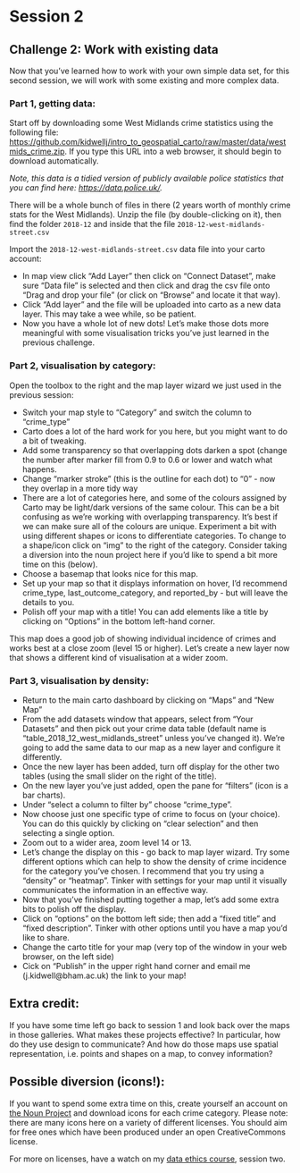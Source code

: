 # Session 2

## Challenge 2: Work with existing data

Now that you've learned how to work with your own simple data set, for this second session, we will work with some existing and more complex data. 

### Part 1, getting data:
  
Start off by downloading some West Midlands crime statistics using the following file: <https://github.com/kidwellj/intro_to_geospatial_carto/raw/master/data/westmids_crime.zip>. If you type this URL into a web browser, it should begin to download automatically. 

*Note, this data is a tidied version of publicly available police statistics that you can find here: [https://data.police.uk/](https://data.police.uk/).*

There will be a whole bunch of files in there (2 years worth of monthly crime stats for the West Midlands). Unzip the file (by double-clicking on it), then find the folder `2018-12` and inside that the file `2018-12-west-midlands-street.csv`

Import the `2018-12-west-midlands-street.csv` data file into your carto account:

- In map view click "Add Layer" then click on "Connect Dataset", make sure "Data file" is selected and then click and drag the csv file onto "Drag and drop your file" (or click on "Browse" and locate it that way). 
- Click "Add layer" and the file will be uploaded into carto as a new data layer. This may take a wee while, so be patient.
- Now you have a whole lot of new dots! Let's make those dots more meaningful with some visualisation tricks you've just learned in the previous challenge.

### Part 2, visualisation by category:

Open the toolbox to the right and the map layer wizard we just used in the previous session:

- Switch your map style to "Category" and switch the column to "crime_type"
- Carto does a lot of the hard work for you here, but you might want to do a bit of tweaking. 
- Add some transparency so that overlapping dots darken a spot (change the number after marker fill from 0.9 to 0.6 or lower and watch what happens.
- Change "marker stroke" (this is the outline for each dot) to "0" - now they overlap in a more tidy way
- There are a lot of categories here, and some of the colours assigned by Carto may be light/dark versions of the same colour. This can be a bit confusing as we're working with overlapping transparency. It's best if we can make sure all of the colours are unique. Experiment a bit with using different shapes or icons to differentiate categories. To change to a shape/icon click on "img" to the right of the category. Consider taking a diversion into the noun project here if you'd like to spend a bit more time on this (below).
- Choose a basemap that looks nice for this map.
- Set up your map so that it displays information on hover, I'd recommend crime_type, last_outcome_category, and reported_by - but will leave the details to you.
- Polish off your map with a title! You can add elements like a title by clicking on "Options" in the bottom left-hand corner.

This map does a good job of showing individual incidence of crimes and works best at a close zoom (level 15 or higher). Let's create a new layer now that shows a different kind of visualisation at a wider zoom.

### Part 3, visualisation by density:
- Return to the main carto dashboard by clicking on "Maps" and "New Map"
- From the add datasets window that appears, select from "Your Datasets" and then pick out your crime data table (default name is "table_2018_12_west_midlands_street" unless you've changed it). We're going to add the same data to our map as a new layer and configure it differently.
- Once the new layer has been added, turn off display for the other two tables (using the small slider on the right of the title).
- On the new layer you've just added, open the pane for "filters" (icon is a bar charts).
- Under "select a column to filter by" choose "crime_type".
- Now choose just one specific type of crime to focus on (your choice). You can do this quickly by clicking on "clear selection" and then selecting a single option.
- Zoom out to a wider area, zoom level 14 or 13.
- Let's change the display on this - go back to map layer wizard. Try some different options which can help to show the density of crime incidence for the category you've chosen. I recommend that you try using a "density" or "heatmap". Tinker with settings for your map until it visually communicates the information in an effective way.
- Now that you've finished putting together a map, let's add some extra bits to polish off the display.
- Click on "options" on the bottom left side; then add a "fixed title" and "fixed description". Tinker with other options until you have a map you'd like to share.
- Change the carto title for your map (very top of the window in your web browser, on the left side)
- Cick on "Publish" in the upper right hand corner and email me (j.kidwell@bham.ac.uk) the link to your map!

## Extra credit:

If you have some time left go back to session 1 and look back over the maps in those galleries. What makes these projects effective? In particular, how do they use design to communicate? And how do those maps use spatial representation, i.e. points and shapes on a map, to convey information?


## Possible diversion (icons!):

If you want to spend some extra time on this, create yourself an account on [the Noun Project](https://thenounproject.com/) and download icons for each crime category. Please note: there are many icons here on a variety of different licenses. You should aim for free ones which have been produced under an open CreativeCommons license. 

For more on licenses, have a watch on my [data ethics course](https://github.com/kidwellj/data_ethics-law_course), session two.

